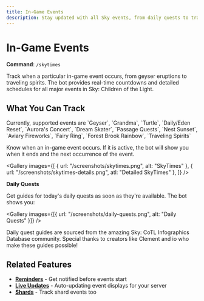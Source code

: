 ---
title: In-Game Events
description: Stay updated with all Sky events, from daily quests to traveling spirits
---

# In-Game Events

**Command**: `/skytimes`

Track when a particular in-game event occurs, from geyser eruptions to traveling spirits. The bot provides real-time countdowns and detailed schedules for all major events in Sky: Children of the Light.

## What You Can Track

<Callout type="info">
  Currently, supported events are `Geyser`, `Grandma`, `Turtle`, `Daily/Eden Reset`, `Aurora's Concert`, `Dream Skater`, `Passage
  Quests`, `Nest Sunset`, `Aviary Fireworks`, `Fairy Ring`, `Forest Brook Rainbow`, `Traveling Spirits`
</Callout>

Know when an in-game event occurs. If it is active, the bot will show you when it ends and the next occurrence of the event.

<Gallery
  images={[
    { url: "/screenshots/skytimes.png", alt: "SkyTimes" },
    { url: "/screenshots/skytimes-details.png", atl: "Detailed SkyTimes" },
  ]}
/>

**Daily Quests**

Get guides for today's daily quests as soon as they're available. The bot shows you:

<Gallery images={[{ url: "/screenshots/daily-quests.png", alt: "Daily Quests" }]} />

<Callout type="info">
  Daily quest guides are sourced from the amazing Sky: CoTL Infographics Database community. Special thanks to creators like
  Clement and io who make these guides possible!
</Callout>

## Related Features

- **[Reminders](/guide/reminders)** - Get notified before events start
- **[Live Updates](/guide/live-updates)** - Auto-updating event displays for your server
- **[Shards](/guide/shards)** - Track shard events too
